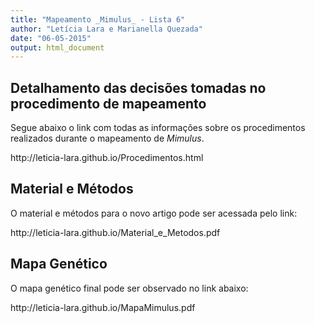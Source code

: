 ```yaml
---
title: "Mapeamento _Mimulus_ - Lista 6"
author: "Letícia Lara e Marianella Quezada"
date: "06-05-2015"
output: html_document
---
```


## Detalhamento das decisões tomadas no procedimento de mapeamento

Segue abaixo o link com todas as informações sobre os procedimentos realizados durante o mapeamento de _Mimulus_.

http://leticia-lara.github.io/Procedimentos.html


## Material e Métodos

O material e métodos para o novo artigo pode ser acessada pelo link:

http://leticia-lara.github.io/Material_e_Metodos.pdf


## Mapa Genético

O mapa genético final pode ser observado no link abaixo:

http://leticia-lara.github.io/MapaMimulus.pdf





